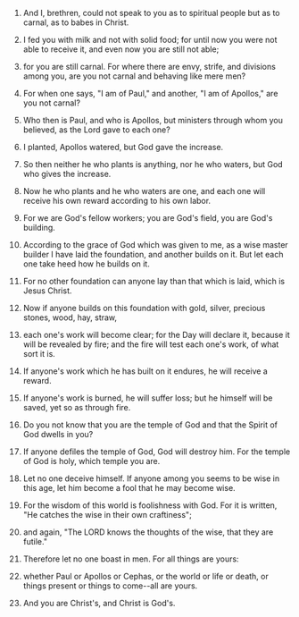 
1. And I, brethren, could not speak to you as to spiritual people but as to carnal, as to babes in Christ.

2. I fed you with milk and not with solid food; for until now you were not able to receive it, and even now you are still not able;

3. for you are still carnal. For where there are envy, strife, and divisions among you, are you not carnal and behaving like mere men?

4. For when one says, "I am of Paul," and another, "I am of Apollos," are you not carnal?

5. Who then is Paul, and who is Apollos, but ministers through whom you believed, as the Lord gave to each one?

6. I planted, Apollos watered, but God gave the increase.

7. So then neither he who plants is anything, nor he who waters, but God who gives the increase.

8. Now he who plants and he who waters are one, and each one will receive his own reward according to his own labor.

9. For we are God's fellow workers; you are God's field, you are God's building.

10. According to the grace of God which was given to me, as a wise master builder I have laid the foundation, and another builds on it. But let each one take heed how he builds on it.

11. For no other foundation can anyone lay than that which is laid, which is Jesus Christ.

12. Now if anyone builds on this foundation with gold, silver, precious stones, wood, hay, straw,

13. each one's work will become clear; for the Day will declare it, because it will be revealed by fire; and the fire will test each one's work, of what sort it is.

14. If anyone's work which he has built on it endures, he will receive a reward.

15. If anyone's work is burned, he will suffer loss; but he himself will be saved, yet so as through fire.

16. Do you not know that you are the temple of God and that the Spirit of God dwells in you?

17. If anyone defiles the temple of God, God will destroy him. For the temple of God is holy, which temple you are.

18. Let no one deceive himself. If anyone among you seems to be wise in this age, let him become a fool that he may become wise.

19. For the wisdom of this world is foolishness with God. For it is written, "He catches the wise in their own craftiness";

20. and again, "The LORD knows the thoughts of the wise, that they are futile."

21. Therefore let no one boast in men. For all things are yours:

22. whether Paul or Apollos or Cephas, or the world or life or death, or things present or things to come--all are yours.

23. And you are Christ's, and Christ is God's.


